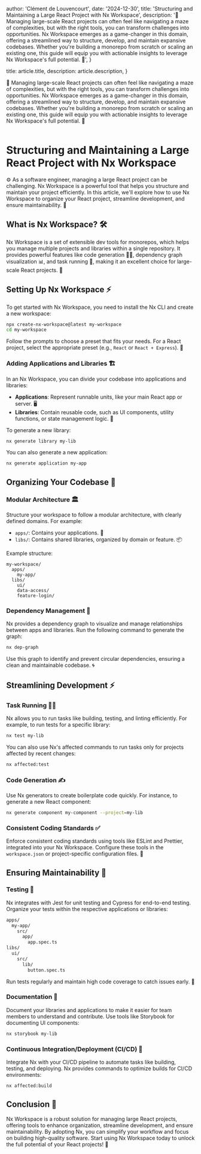
  author: 'Clément de Louvencourt',
  date: '2024-12-30',
  title: 'Structuring and Maintaining a Large React Project with Nx Workspace',
  description:
    '🚀 Managing large-scale React projects can often feel like navigating a maze of complexities, but with the right tools, you can transform challenges into opportunities. Nx Workspace emerges as a game-changer in this domain, offering a streamlined way to structure, develop, and maintain expansive codebases. Whether you\'re building a monorepo from scratch or scaling an existing one, this guide will equip you with actionable insights to leverage Nx Workspace\'s full potential. 🌟',
}

  title: article.title,
  description: article.description,
}


🚀 Managing large-scale React projects can often feel like navigating a maze of complexities, but with the right tools, you can transform challenges into opportunities. Nx Workspace emerges as a game-changer in this domain, offering a streamlined way to structure, develop, and maintain expansive codebases. Whether you're building a monorepo from scratch or scaling an existing one, this guide will equip you with actionable insights to leverage Nx Workspace's full potential. 🌟

<Image src={designSystem} alt="" />

# Structuring and Maintaining a Large React Project with Nx Workspace

⚙️ As a software engineer, managing a large React project can be challenging. Nx Workspace is a powerful tool that helps you structure and maintain your project efficiently. In this article, we'll explore how to use Nx Workspace to organize your React project, streamline development, and ensure maintainability. 🚀

## What is Nx Workspace? 🛠️

Nx Workspace is a set of extensible dev tools for monorepos, which helps you manage multiple projects and libraries within a single repository. It provides powerful features like code generation 🧑‍💻, dependency graph visualization 📊, and task running 🏃, making it an excellent choice for large-scale React projects. 📂

## Setting Up Nx Workspace ⚡

To get started with Nx Workspace, you need to install the Nx CLI and create a new workspace:

```bash
npx create-nx-workspace@latest my-workspace
cd my-workspace
```

Follow the prompts to choose a preset that fits your needs. For a React project, select the appropriate preset (e.g., `React` or `React + Express`). 🎨

### Adding Applications and Libraries 🏗️

In an Nx Workspace, you can divide your codebase into applications and libraries:

- **Applications**: Represent runnable units, like your main React app or server. 🖥️
- **Libraries**: Contain reusable code, such as UI components, utility functions, or state management logic. 🔄

To generate a new library:

```bash
nx generate library my-lib
```

You can also generate a new application:

```bash
nx generate application my-app
```

## Organizing Your Codebase 📂

### Modular Architecture 🏛️

Structure your workspace to follow a modular architecture, with clearly defined domains. For example:

- `apps/`: Contains your applications. 📱
- `libs/`: Contains shared libraries, organized by domain or feature. 📦

Example structure:

```
my-workspace/
  apps/
    my-app/
  libs/
    ui/
    data-access/
    feature-login/
```

### Dependency Management 🔗

Nx provides a dependency graph to visualize and manage relationships between apps and libraries. Run the following command to generate the graph:

```bash
nx dep-graph
```

Use this graph to identify and prevent circular dependencies, ensuring a clean and maintainable codebase. 🌀

## Streamlining Development ⚡

### Task Running 🏃‍♂️

Nx allows you to run tasks like building, testing, and linting efficiently. For example, to run tests for a specific library:

```bash
nx test my-lib
```

You can also use Nx's affected commands to run tasks only for projects affected by recent changes:

```bash
nx affected:test
```

### Code Generation ✍️

Use Nx generators to create boilerplate code quickly. For instance, to generate a new React component:

```bash
nx generate component my-component --project=my-lib
```

### Consistent Coding Standards ✅

Enforce consistent coding standards using tools like ESLint and Prettier, integrated into your Nx Workspace. Configure these tools in the `workspace.json` or project-specific configuration files. 🧹

## Ensuring Maintainability 🔧

### Testing 🧪

Nx integrates with Jest for unit testing and Cypress for end-to-end testing. Organize your tests within the respective applications or libraries:

```bash
apps/
  my-app/
    src/
      app/
        app.spec.ts
libs/
  ui/
    src/
      lib/
        button.spec.ts
```

Run tests regularly and maintain high code coverage to catch issues early. 🚨

### Documentation 📖

Document your libraries and applications to make it easier for team members to understand and contribute. Use tools like Storybook for documenting UI components:

```bash
nx storybook my-lib
```

### Continuous Integration/Deployment (CI/CD) 🤖

Integrate Nx with your CI/CD pipeline to automate tasks like building, testing, and deploying. Nx provides commands to optimize builds for CI/CD environments:

```bash
nx affected:build
```

## Conclusion 🌟

Nx Workspace is a robust solution for managing large React projects, offering tools to enhance organization, streamline development, and ensure maintainability. By adopting Nx, you can simplify your workflow and focus on building high-quality software. Start using Nx Workspace today to unlock the full potential of your React projects! 🚀









